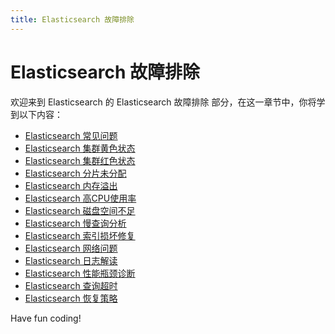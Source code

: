 ```yaml
---
title: Elasticsearch 故障排除
---
```


# Elasticsearch 故障排除

欢迎来到 Elasticsearch 的 Elasticsearch 故障排除 部分，在这一章节中，你将学到以下内容：

- [Elasticsearch 常见问题](./0-elasticsearch-faqs.mdx)
- [Elasticsearch 集群黄色状态](./1-elasticsearch-cluster-yellow-status.mdx)
- [Elasticsearch 集群红色状态](./2-elasticsearch-cluster-red-status.mdx)
- [Elasticsearch 分片未分配](./3-elasticsearch-shard-not-assigned.mdx)
- [Elasticsearch 内存溢出](./4-elasticsearch-memory-overflow.mdx)
- [Elasticsearch 高CPU使用率](./5-elasticsearch-high-cpu-usage.mdx)
- [Elasticsearch 磁盘空间不足](./6-elasticsearch-low-disk-space.mdx)
- [Elasticsearch 慢查询分析](./7-elasticsearch-slow-query-analysis.mdx)
- [Elasticsearch 索引损坏修复](./8-elasticsearch-index-corruption-repair.mdx)
- [Elasticsearch 网络问题](./9-elasticsearch-network-issues.mdx)
- [Elasticsearch 日志解读](./10-elasticsearch-log-interpretation.mdx)
- [Elasticsearch 性能瓶颈诊断](./11-elasticsearch-performance-bottleneck-diagnostics.mdx)
- [Elasticsearch 查询超时](./12-elasticsearch-query-timeout.mdx)
- [Elasticsearch 恢复策略](./13-elasticsearch-recovery-strategy.mdx)

Have fun coding!